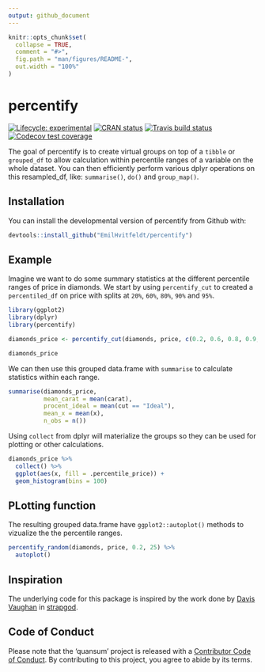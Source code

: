 ```yaml
---
output: github_document
---
```


<!-- README.md is generated from README.Rmd. Please edit that file -->

```r
knitr::opts_chunk$set(
  collapse = TRUE,
  comment = "#>",
  fig.path = "man/figures/README-",
  out.width = "100%"
)
```
# percentify

<!-- badges: start -->
[![Lifecycle: experimental](https://img.shields.io/badge/lifecycle-experimental-orange.svg)](https://www.tidyverse.org/lifecycle/#experimental)
[![CRAN status](https://www.r-pkg.org/badges/version/percentify)](https://cran.r-project.org/package=percentify)
[![Travis build status](https://travis-ci.org/EmilHvitfeldt/percentify.svg?branch=master)](https://travis-ci.org/EmilHvitfeldt/percentify)
[![Codecov test coverage](https://codecov.io/gh/EmilHvitfeldt/percentify/branch/master/graph/badge.svg)](https://codecov.io/gh/EmilHvitfeldt/percentify?branch=master)
<!-- badges: end -->

The goal of percentify is to create virtual groups on top of a `tibble` or `grouped_df` to allow calculation within percentile ranges of a variable on the whole dataset.  You can then efficiently perform various dplyr operations on this resampled_df, like: `summarise()`, `do()` and `group_map()`.

## Installation

You can install the developmental version of percentify from Github with:

``` r
devtools::install_github("EmilHvitfeldt/percentify")
```

## Example

Imagine we want to do some summary statistics at the different percentile ranges of price in diamonds. We start by using `percentify_cut` to created a `percentiled_df` on price with splits at `20%`, `60%`, `80%`, `90%` and `95%`.

```r
library(ggplot2)
library(dplyr)
library(percentify)
```

```r
diamonds_price <- percentify_cut(diamonds, price, c(0.2, 0.6, 0.8, 0.9, 0.95))

diamonds_price
```

We can then use this grouped data.frame with `summarise` to calculate statistics within each range.

```r
summarise(diamonds_price,
          mean_carat = mean(carat),
          procent_ideal = mean(cut == "Ideal"),
          mean_x = mean(x),
          n_obs = n())
```

Using `collect` from dplyr will materialize the groups so they can be used for plotting or other calculations.

```r
diamonds_price %>%
  collect() %>%
  ggplot(aes(x, fill = .percentile_price)) +
  geom_histogram(bins = 100)
```

## PLotting function

The resulting grouped data.frame have `ggplot2::autoplot()` methods to vizualize the the percentile ranges.

```r
percentify_random(diamonds, price, 0.2, 25) %>%
  autoplot()
```


## Inspiration

The underlying code for this package is inspired by the work done by [Davis Vaughan](https://twitter.com/dvaughan32) in [strapgod](https://github.com/DavisVaughan/strapgod).

## Code of Conduct

Please note that the 'quansum' project is released with a [Contributor Code of Conduct](.github/CODE_OF_CONDUCT.md). By contributing to this project, you agree to abide by its terms.
